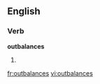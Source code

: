 
==English==

===Verb===
'''outbalances'''

# {{third-person singular of|[[outbalance]]}}

[[fr:outbalances]]
[[vi:outbalances]]